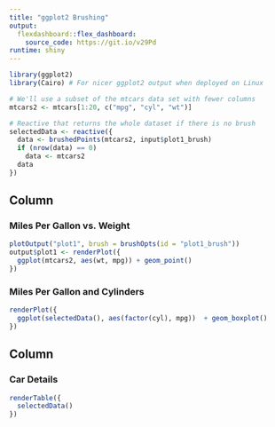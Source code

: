 ```yaml
---
title: "ggplot2 Brushing"
output: 
  flexdashboard::flex_dashboard:
    source_code: https://git.io/v29Pd
runtime: shiny
---
```


```r
library(ggplot2)
library(Cairo) # For nicer ggplot2 output when deployed on Linux

# We'll use a subset of the mtcars data set with fewer columns
mtcars2 <- mtcars[1:20, c("mpg", "cyl", "wt")]

# Reactive that returns the whole dataset if there is no brush
selectedData <- reactive({
  data <- brushedPoints(mtcars2, input$plot1_brush)
  if (nrow(data) == 0)
    data <- mtcars2
  data
})
```

Column {data-width=650}
-----------------------------------------------------------------------

### Miles Per Gallon vs. Weight {data-width=600}

```r
plotOutput("plot1", brush = brushOpts(id = "plot1_brush"))
output$plot1 <- renderPlot({
  ggplot(mtcars2, aes(wt, mpg)) + geom_point()
})
```

### Miles Per Gallon and Cylinders

```r
renderPlot({
  ggplot(selectedData(), aes(factor(cyl), mpg))  + geom_boxplot()
})
```

Column {data-width=350}
-----------------------------------------------------------------------

### Car Details {data-width=400}

```r
renderTable({
  selectedData()
})
```



